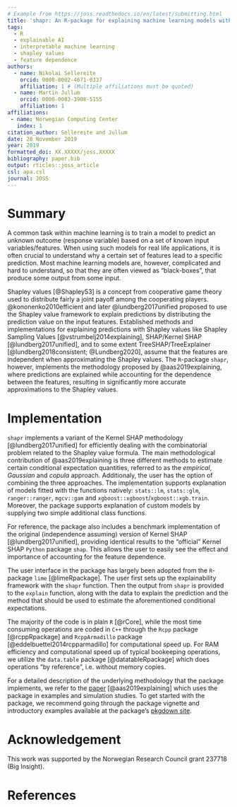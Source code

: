 ```yaml
---
# Example from https://joss.readthedocs.io/en/latest/submitting.html
title: 'shapr: An R-package for explaining machine learning models with dependence-aware Shapley values'
tags:
  - R
  - explainable AI
  - interpretable machine learning
  - shapley values
  - feature dependence
authors:
  - name: Nikolai Sellereite
    orcid: 0000-0002-4671-0337
    affiliation: 1 # (Multiple affiliations must be quoted)
  - name: Martin Jullum
    orcid: 0000-0003-3908-5155
    affiliation: 1
affiliations:
 - name: Norwegian Computing Center
   index: 1
citation_author: Sellereite and Jullum
date: 20 November 2019
year: 2019
formatted_doi: XX.XXXXX/joss.XXXXX
bibliography: paper.bib
output: rticles::joss_article
csl: apa.csl
journal: JOSS
---
```



# Summary

A common task within machine learning is to train a model to predict an unknown outcome 
(response variable) based on a set of known input variables/features.
When using such models for real life applications, it is often crucial to understand why a certain set of features lead 
to a specific prediction.
Most machine learning models are, however, complicated and hard to understand, so that they are often viewed as 
"black-boxes", that produce some output from some input.

Shapley values [@Shapley53] is a concept from cooperative game theory used to distribute fairly a joint payoff among the
cooperating players. 
@kononenko2010efficient and later @lundberg2017unified proposed to use the Shapley value framework to explain 
predictions by distributing the prediction value on the input features. 
Established methods and implementations for explaining predictions with Shapley values like Shapley 
Sampling Values [@vstrumbelj2014explaining], SHAP/Kernel SHAP [@lundberg2017unified], and to some extent 
TreeSHAP/TreeExplainer [@lundberg2018consistent; @Lundberg2020], assume that the features are independent when 
approximating the Shapley values. 
The `R`-package `shapr`, however, implements the methodology proposed by @aas2019explaining, where predictions are explained while
accounting for the dependence between the features, resulting in significantly more accurate approximations to the 
Shapley values. 



# Implementation

`shapr` implements a variant of the Kernel SHAP methodology [@lundberg2017unified] for efficiently dealing with the 
combinatorial problem related to the Shapley value formula.
The main methodological contribution of @aas2019explaining is three different methods to estimate certain conditional 
expectation quantities, referred to as the  _empirical_, _Gaussian_ and _copula_ approach. Additionaly, the user has
the option of combining the three approaches. 
The implementation supports explanation of models fitted with the functions natively: `stats::lm`, `stats::glm`, 
`ranger::ranger`, `mgcv::gam` and `xgboost::xgboost`/`xgboost::xgb.train`. 
Moreover, the package supports explanation of custom models by supplying two simple additional class functions.

For reference, the package also includes a benchmark implementation of the original (independence assuming) version of
Kernel SHAP [@lundberg2017unified], providing identical results to the "official" Kernel SHAP `Python` package `shap`. 
This allows the user to easily see the effect and importance of accounting for the feature dependence.

The user interface in the package has largely been adopted from the `R`-package `lime` [@limeRpackage]. 
The user first sets up the explainability framework with the `shapr` function. 
Then the output from `shapr` is provided to the `explain` function, along with the data to explain the prediction 
and the method that should be used to estimate the aforementioned conditional expectations.

The majority of the code is in plain `R` [@rCore], while the most time consuming operations are coded in `C++` 
through the `Rcpp` package [@rcppRpackage] and `RcppArmadillo` package [@eddelbuettel2014rcpparmadillo] for computational speed up. 
For RAM efficiency and computational speed up of typical bookeeping operations, we utilize the `data.table` 
package [@datatableRpackage] which does operations "by reference", i.e. without memory copies.

For a detailed description of the underlying methodology that the package implements, we refer to the 
[paper](https://arxiv.org/abs/1903.10464) [@aas2019explaining] which uses the package in examples and simulation 
studies.
To get started with the package, we recommend going through the package vignette and introductory examples
available at the package's [pkgdown site](https://norskregnesentral.github.io/shapr/). 

# Acknowledgement

This work was supported by the Norwegian Research Council grant 237718 (Big Insight).


# References
